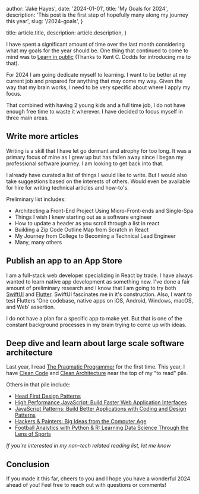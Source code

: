 
  author: 'Jake Hayes',
  date: '2024-01-01',
  title: 'My Goals for 2024',
  description:
    'This post is the first step of hopefully many along my journey this year',
  slug: '/2024-goals',
}

  title: article.title,
  description: article.description,
}


I have spent a significant amount of time over the last month considering what my goals for the year should be. One thing that continued to come to mind was to [Learn in public](https://twitter.com/swyx/status/1009174159690264579) (Thanks to Kent C. Dodds for introducing me to that).

For 2024 I am going dedicate myself to learning. I want to be better at my current job and prepared for anything that may come my way. Given the way that my brain works, I need to be very specific about where I apply my focus.

That combined with having 2 young kids and a full time job, I do not have enough free time to waste it wherever. I have decided to focus myself in three main areas.

## Write more articles

Writing is a skill that I have let go dormant and atrophy for too long. It was a primary focus of mine as I grew up but has fallen away since I began my professional software journey. I am looking to get back into that.

I already have curated a list of things I would like to write. But I would also take suggestions based on the interests of others. Would even be available for hire for writing technical articles and how-to's.

Preliminary list includes:

- Architecting a Front-End Project Using Micro-Front-ends and Single-Spa
- Things I wish I knew starting out as a software engineer
- How to update a header as you scroll through a list in react
- Building a Zip Code Outline Map from Scratch in React
- My Journey from College to Becoming a Technical Lead Engineer
- Many, many others

## Publish an app to an App Store

I am a full-stack web developer specializing in React by trade. I have always wanted to learn native app development as something new. I've done a fair amount of preliminary research and I know that I am going to try both [SwiftUI](https://developer.apple.com/xcode/swiftui/) and [Flutter](https://flutter.dev). SwiftUI fascinates me in it's construction. Also, I want to test Flutters 'One codebase, native apps on iOS, Android, Windows, macOS, and Web' assertion.

I do not have a plan for a specific app to make yet. But that is one of the constant background processes in my brain trying to come up with ideas.

## Deep dive and learn about large scale software architecture

Last year, I read [The Pragmatic Programmer](https://www.oreilly.com/library/view/the-pragmatic-programmer/9780135956977/) for the first time. This year, I have [Clean Code](https://www.oreilly.com/library/view/clean-code-a/9780136083238/) and [Clean Architecture](https://www.oreilly.com/library/view/clean-architecture-a/9780134494272/) near the top of my "to read" pile.

Others in that pile include:

- [Head First Design Patterns](https://www.oreilly.com/library/view/head-first-design/0596007124/)
- [High Performance JavaScript: Build Faster Web Application Interfaces](https://www.oreilly.com/library/view/high-performance-javascript/9781449382308/)
- [JavaScript Patterns: Build Better Applications with Coding and Design Patterns](https://www.oreilly.com/library/view/javascript-patterns/9781449399115/)
- [Hackers & Painters: Big Ideas from the Computer Age](https://www.oreilly.com/library/view/hackers-painters/0596006624/)
- [Football Analytics with Python & R: Learning Data Science Through the Lens of Sports](https://www.oreilly.com/library/view/football-analytics-with/9781492099611/)

_If you're interested in my non-tech related reading list, let me know_

## Conclusion

If you made it this far, cheers to you and I hope you have a wonderful 2024 ahead of you! Feel free to reach out with questions or comments!
